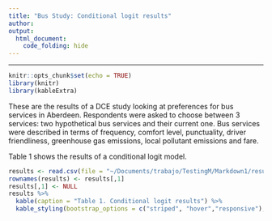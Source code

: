 ```yaml
---
title: "Bus Study: Conditional logit results"
author: 
output: 
  html_document:
    code_folding: hide
---
```


***

```r
knitr::opts_chunk$set(echo = TRUE)
library(knitr)
library(kableExtra)
```

These are the results of a DCE study looking at preferences for bus services in Aberdeen. Respondents were asked to choose between 3 services: two hypothetical bus services and their current one. 
Bus services were described in terms of frequency, comfort level, punctuality, driver friendliness, greenhouse gas emissions, local pollutant emissions and fare.

Table 1 shows the results of a conditional logit model.


```r
results <- read.csv(file = "~/Documents/trabajo/TestingM/Markdown1/results.csv", head = TRUE, sep=",")
rownames(results) <- results[,1]
results[,1] <- NULL
results %>%
  kable(caption = "Table 1. Conditional logit results") %>%
  kable_styling(bootstrap_options = c("striped", "hover","responsive"),full_width = F)
```
